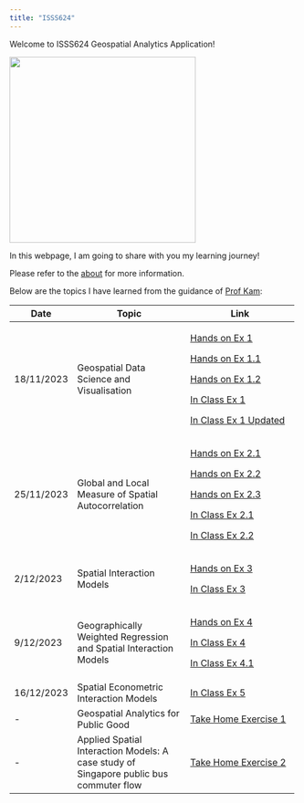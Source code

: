 ```yaml
---
title: "ISSS624"
---
```


Welcome to ISSS624 Geospatial Analytics Application!

![](images/Singapore-Map.jpg){width="326"}

In this webpage, I am going to share with you my learning journey!

Please refer to the [about](https://czx-isss624.netlify.app/about) for more information.

Below are the topics I have learned from the guidance of [Prof Kam](https://faculty.smu.edu.sg/profile/kam-tin-seong-486):

+------------+----------------------------------------------------------------------------------------+--------------------------------------------------------------------------------------------+
| Date       | Topic                                                                                  | Link                                                                                       |
+============+========================================================================================+============================================================================================+
| 18/11/2023 | Geospatial Data Science and Visualisation                                              | [Hands on Ex 1](https://czx-isss624.netlify.app/hands-on_exercise1)                        |
|            |                                                                                        |                                                                                            |
|            |                                                                                        | [Hands on Ex 1.1](https://czx-isss624.netlify.app/hands_on_ex1/hands_on_ex1.1)             |
|            |                                                                                        |                                                                                            |
|            |                                                                                        | [Hands on Ex 1.2](https://czx-isss624.netlify.app/hands_on_ex1/hands_on_ex1.2)             |
|            |                                                                                        |                                                                                            |
|            |                                                                                        | [In Class Ex 1](https://czx-isss624.netlify.app/in_class_ex1/in_class_ex1)                 |
|            |                                                                                        |                                                                                            |
|            |                                                                                        | [In Class Ex 1 Updated](https://czx-isss624.netlify.app/in_class_ex1/in_class_ex1_updated) |
+------------+----------------------------------------------------------------------------------------+--------------------------------------------------------------------------------------------+
| 25/11/2023 | Global and Local Measure of Spatial Autocorrelation                                    | [Hands on Ex 2.1](https://czx-isss624.netlify.app/hands_on_ex2/hands_on_ex2.1)             |
|            |                                                                                        |                                                                                            |
|            |                                                                                        | [Hands on Ex 2.2](https://czx-isss624.netlify.app/hands_on_ex2/hands_on_ex2.2)             |
|            |                                                                                        |                                                                                            |
|            |                                                                                        | [Hands on Ex 2.3](https://czx-isss624.netlify.app/hands_on_ex2/hands_on_ex2.3)             |
|            |                                                                                        |                                                                                            |
|            |                                                                                        | [In Class Ex 2.1](https://czx-isss624.netlify.app/in_class_ex2/in_class_ex2)               |
|            |                                                                                        |                                                                                            |
|            |                                                                                        | [In Class Ex 2.2](https://czx-isss624.netlify.app/in_class_ex2/in_class_ex2.1)             |
+------------+----------------------------------------------------------------------------------------+--------------------------------------------------------------------------------------------+
| 2/12/2023  | Spatial Interaction Models                                                             | [Hands on Ex 3](https://czx-isss624.netlify.app/hands_on_ex3/hands_on_ex3)                 |
|            |                                                                                        |                                                                                            |
|            |                                                                                        | [In Class Ex 3](https://czx-isss624.netlify.app/in_class_ex3/in_class_ex3)                 |
+------------+----------------------------------------------------------------------------------------+--------------------------------------------------------------------------------------------+
| 9/12/2023  | Geographically Weighted Regression and Spatial Interaction Models                      | [Hands on Ex 4](https://czx-isss624.netlify.app/hands_on_ex4/hands_on_ex4)                 |
|            |                                                                                        |                                                                                            |
|            |                                                                                        | [In Class Ex 4](https://czx-isss624.netlify.app/in_class_ex4/in_class_ex4)                 |
|            |                                                                                        |                                                                                            |
|            |                                                                                        | [In Class Ex 4.1](https://czx-isss624.netlify.app/in_class_ex4/in_class_ex4.1)             |
+------------+----------------------------------------------------------------------------------------+--------------------------------------------------------------------------------------------+
| 16/12/2023 | Spatial Econometric Interaction Models                                                 | [In Class Ex 5](https://czx-isss624.netlify.app/in_class_ex5/in_class_ex5)                 |
+------------+----------------------------------------------------------------------------------------+--------------------------------------------------------------------------------------------+
| \-         | Geospatial Analytics for Public Good                                                   | [Take Home Exercise 1](https://czx-isss624.netlify.app/take_home_ex1/take_home_ex1)        |
+------------+----------------------------------------------------------------------------------------+--------------------------------------------------------------------------------------------+
| \-         | Applied Spatial Interaction Models: A case study of Singapore public bus commuter flow | [Take Home Exercise 2](https://czx-isss624.netlify.app/take_home_ex2/take_home_ex2)        |
+------------+----------------------------------------------------------------------------------------+--------------------------------------------------------------------------------------------+
